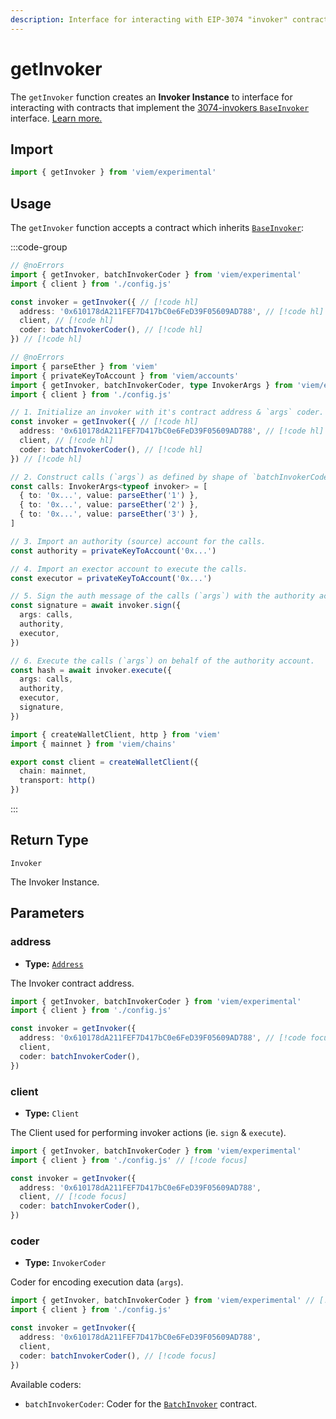```yaml
---
description: Interface for interacting with EIP-3074 "invoker" contracts. 
---
```


# getInvoker

The `getInvoker` function creates an **Invoker Instance** to interface for interacting with contracts that implement the [3074-invokers `BaseInvoker`](https://github.com/anton-rs/3074-invokers/blob/05cc5b8532c0b52c9741658f59d1106fd8ced6f2/src/BaseInvoker.sol) interface. [Learn more.](/experimental/eip3074/invoker-instances)

## Import

```ts twoslash
import { getInvoker } from 'viem/experimental'
```

## Usage

The `getInvoker` function accepts a contract which inherits [`BaseInvoker`](https://github.com/anton-rs/3074-invokers/blob/05cc5b8532c0b52c9741658f59d1106fd8ced6f2/src/BaseInvoker.sol):

:::code-group

```ts twoslash [example.ts] 
// @noErrors
import { getInvoker, batchInvokerCoder } from 'viem/experimental'
import { client } from './config.js'

const invoker = getInvoker({ // [!code hl]
  address: '0x610178dA211FEF7D417bC0e6FeD39F05609AD788', // [!code hl]
  client, // [!code hl]
  coder: batchInvokerCoder(), // [!code hl]
}) // [!code hl]
```

```ts twoslash [example.ts (Full)] 
// @noErrors
import { parseEther } from 'viem'
import { privateKeyToAccount } from 'viem/accounts'
import { getInvoker, batchInvokerCoder, type InvokerArgs } from 'viem/experimental'
import { client } from './config.js'

// 1. Initialize an invoker with it's contract address & `args` coder. // [!code hl]
const invoker = getInvoker({ // [!code hl]
  address: '0x610178dA211FEF7D417bC0e6FeD39F05609AD788', // [!code hl]
  client, // [!code hl]
  coder: batchInvokerCoder(), // [!code hl]
}) // [!code hl]

// 2. Construct calls (`args`) as defined by shape of `batchInvokerCoder`.
const calls: InvokerArgs<typeof invoker> = [
  { to: '0x...', value: parseEther('1') },
  { to: '0x...', value: parseEther('2') },
  { to: '0x...', value: parseEther('3') },
]

// 3. Import an authority (source) account for the calls.
const authority = privateKeyToAccount('0x...')

// 4. Import an exector account to execute the calls.
const executor = privateKeyToAccount('0x...')

// 5. Sign the auth message of the calls (`args`) with the authority account.
const signature = await invoker.sign({
  args: calls,
  authority,
  executor,
})

// 6. Execute the calls (`args`) on behalf of the authority account.
const hash = await invoker.execute({
  args: calls,
  authority,
  executor,
  signature,
})
```

```ts twoslash [config.ts] filename="config.ts"
import { createWalletClient, http } from 'viem'
import { mainnet } from 'viem/chains'

export const client = createWalletClient({
  chain: mainnet,
  transport: http()
})
```

:::

## Return Type

`Invoker`

The Invoker Instance.

## Parameters

### address

- **Type:** [`Address`](/docs/glossary/types#address)

The Invoker contract address.

```ts twoslash
import { getInvoker, batchInvokerCoder } from 'viem/experimental'
import { client } from './config.js'

const invoker = getInvoker({
  address: '0x610178dA211FEF7D417bC0e6FeD39F05609AD788', // [!code focus]
  client,
  coder: batchInvokerCoder(),
})
```

### client

- **Type:** `Client`

The Client used for performing invoker actions (ie. `sign` & `execute`).

```ts twoslash
import { getInvoker, batchInvokerCoder } from 'viem/experimental'
import { client } from './config.js' // [!code focus]

const invoker = getInvoker({
  address: '0x610178dA211FEF7D417bC0e6FeD39F05609AD788',
  client, // [!code focus]
  coder: batchInvokerCoder(),
})
```

### coder

- **Type:** `InvokerCoder`

Coder for encoding execution data (`args`).

```ts twoslash
import { getInvoker, batchInvokerCoder } from 'viem/experimental' // [!code focus]
import { client } from './config.js'

const invoker = getInvoker({
  address: '0x610178dA211FEF7D417bC0e6FeD39F05609AD788',
  client, 
  coder: batchInvokerCoder(), // [!code focus]
})
```

Available coders:

- `batchInvokerCoder`: Coder for the [`BatchInvoker`](https://github.com/anton-rs/3074-invokers/blob/main/src/BatchInvoker.sol) contract.

